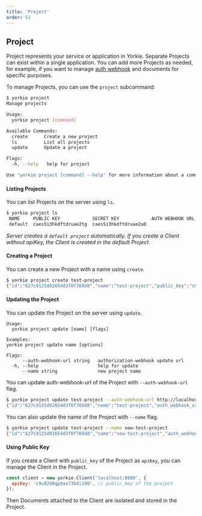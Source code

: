 ```yaml
---
title: 'Project'
order: 51
---
```


## Project

Project represents your service or application in Yorkie. Separate Projects can exist within a single application. You can add more Projects as needed, for example, if you want to manage [auth webhook](/docs/internals/auth-webhook) and documents for specific purposes.

To manage Projects, you can use the `project` subcommand:

```bash
$ yorkie project
Manage projects

Usage:
  yorkie project [command]

Available Commands:
  create      Create a new project
  ls          List all projects
  update      Update a project

Flags:
  -h, --help   help for project

Use "yorkie project [command] --help" for more information about a command.
```

#### Listing Projects

You can list Projects on the server using `ls`.

```bash
$ yorkie project ls
 NAME     PUBLIC KEY            SECRET KEY            AUTH WEBHOOK URL  AUTH WEBHOOK METHODS  CREATED AT
 default  caes5i3hkdftdruae2tg  caes5i3hkdftdruae2u0                    []                    2 minutes
```

_Server creates a `default project` automatically. If you create a Client without apiKey, the Client is created in the default Project._

#### Creating a Project

You can create a new Project with a name using `create`.

```bash
$ yorkie project create test-project
{"id":"627c9125d02654d3f0f769d8","name":"test-project","public_key":"c9u9298qp9as73b8i190","secret_key":"c9u9298qp9as73b8i19g","auth_webhook_url":"","auth_webhook_methods":null,"created_at":"2022-05-12T04:46:29.781052056Z"}
```

#### Updating the Project

You can update the Project on the server using `update`.

```
Usage:
  yorkie project update [name] [flags]

Examples:
yorkie project update name [options]

Flags:
      --auth-webhook-url string   authorization-webhook update url
  -h, --help                      help for update
      --name string               new project name
```

You can update auth-webhook-url of the Project with `--auth-webhook-url` flag.

```bash
$ yorkie project update test-project --auth-webhook-url http://localhost:3000/webhook
{"id":"627c9125d02654d3f0f769d8","name":"test-project","auth_webhook_url":"http://localhost:3000/webhook","auth_webhook_methods":null,"public_key":"cblv8plcefo85rbk33fg","secret_key":"cblv8plcefo85rbk33g0","created_at":"2022-05-12T04:46:29.781052056Z","updated_at":"2022-08-11T14:51:20.734Z"}
```

You can also update the name of the Project with `--name` flag.

```bash
$ yorkie project update test-project --name new-test-project
{"id":"627c9125d02654d3f0f769d8","name":"new-test-project","auth_webhook_url":"http://localhost:3000/webhook","auth_webhook_methods":["AttachDocument","WatchDocuments"],"public_key":"cblt65lcefodjh0aeakg","secret_key":"cblt65lcefodjh0aeal0","created_at":"2022-05-12T04:46:29.781052056Z","updated_at":"2022-08-11T14:58:22.11Z"}
```

#### Using Public Key

If you create a Client with `public_key` of the Project as `apiKey`, you can manage the Client in the Project.

```javascript
const client = new yorkie.Client('localhost:8080', {
  apiKey: 'c9u9298qp9as73b8i190', // public_key of the project
});
```

Then Documents attached to the Client are isolated and stored in the Project.
